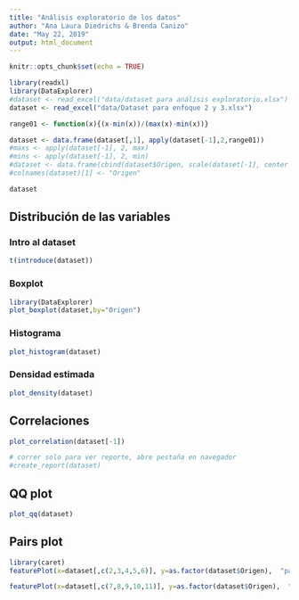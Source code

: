 ```yaml
---
title: "Análisis exploratorio de los datos"
author: "Ana Laura Diedrichs & Brenda Canizo"
date: "May 22, 2019"
output: html_document
---
```


```r
knitr::opts_chunk$set(echo = TRUE)
```

```r
library(readxl)
library(DataExplorer)
#dataset <- read_excel("data/dataset para análisis exploratorio.xlsx")
dataset <- read_excel("data/Dataset para enfoque 2 y 3.xlsx")
```

```r
range01 <- function(x){(x-min(x))/(max(x)-min(x))}

dataset <- data.frame(dataset[,1], apply(dataset[-1],2,range01))
#maxs <- apply(dataset[-1], 2, max)
#mins <- apply(dataset[-1], 2, min)
#dataset <- data.frame(cbind(dataset$Origen, scale(dataset[-1], center = mins, scale = maxs) - mins))
#colnames(dataset)[1] <- "Origen"

dataset
```

## Distribución de las variables

### Intro al dataset

```r
t(introduce(dataset))
```

### Boxplot


```r
library(DataExplorer)
plot_boxplot(dataset,by="Origen")

```
### Histograma

```r
plot_histogram(dataset)
```

### Densidad estimada

```r
plot_density(dataset)
```
## Correlaciones

```r
plot_correlation(dataset[-1])
```
```r
# correr solo para ver reporte, abre pestaña en navegador
#create_report(dataset)
```

## QQ plot

```r
plot_qq(dataset)
```

## Pairs plot

```r
library(caret)
featurePlot(x=dataset[,c(2,3,4,5,6)], y=as.factor(dataset$Origen),  "pairs", auto.key=list(columns=2))


```
```r

featurePlot(x=dataset[,c(7,8,9,10,11)], y=as.factor(dataset$Origen),  "pairs", auto.key=list(columns=2))

```

